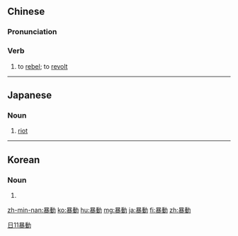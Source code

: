 {{also|暴动}}
==Chinese==
{{zh-forms|s=暴动}}

===Pronunciation===
{{zh-pron
|m=bàodòng
|c=bou6 dung6
|h=pfs=phau-thung
|cat=v
}}

===Verb===
{{zh-verb}}

# to [[rebel]]; to [[revolt]]

[[Category:Advanced Mandarin|日11暴動]]

----

==Japanese==
{{ja-kanjitab|ぼう|どう|yomi=on}}

===Noun===
{{ja-noun|ぼうどう}}

# [[riot]]
#: {{ja-usex|'''暴動'''によって破壊された。|'''ぼうどう''' に よって はかい された。|It was destroyed by the riot.}}

----

==Korean==
{{ko-hanjatab}}

===Noun===
{{ko-noun|hj|hangeul=폭동}}

# {{hanja form of|폭동|[[riot]]}}

[[zh-min-nan:暴動]]
[[ko:暴動]]
[[hu:暴動]]
[[mg:暴動]]
[[ja:暴動]]
[[fi:暴動]]
[[zh:暴動]]